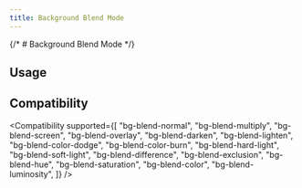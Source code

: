 ```yaml
---
title: Background Blend Mode
---
```



{/* # Background Blend Mode */}

## Usage

<Usage />

## Compatibility

<Compatibility
  supported={[
    "bg-blend-normal",
    "bg-blend-multiply",
    "bg-blend-screen",
    "bg-blend-overlay",
    "bg-blend-darken",
    "bg-blend-lighten",
    "bg-blend-color-dodge",
    "bg-blend-color-burn",
    "bg-blend-hard-light",
    "bg-blend-soft-light",
    "bg-blend-difference",
    "bg-blend-exclusion",
    "bg-blend-hue",
    "bg-blend-saturation",
    "bg-blend-color",
    "bg-blend-luminosity",
  ]}
/>
